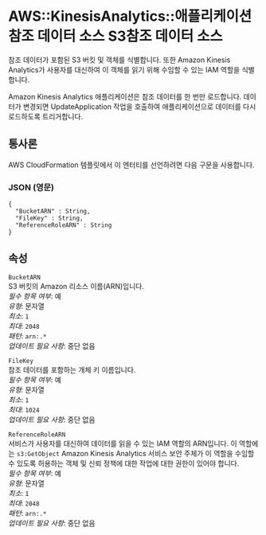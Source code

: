 # AWS::KinesisAnalytics::애플리케이션 참조 데이터 소스 S3참조 데이터 소스

참조 데이터가 포함된 S3 버킷 및 객체를 식별합니다. 또한 Amazon Kinesis Analytics가 사용자를 대신하여 이 객체를 읽기 위해 수임할 수 있는 IAM 역할을 식별합니다.

Amazon Kinesis Analytics 애플리케이션은 참조 데이터를 한 번만 로드합니다. 데이터가 변경되면 UpdateApplication 작업을 호출하여 애플리케이션으로 데이터를 다시 로드하도록 트리거합니다.

## 통사론

AWS CloudFormation 템플릿에서 이 엔터티를 선언하려면 다음 구문을 사용합니다.

### JSON (영문)

```
{
  "BucketARN" : String,
  "FileKey" : String,
  "ReferenceRoleARN" : String
}
```

## 속성

`BucketARN`  
S3 버킷의 Amazon 리소스 이름(ARN)입니다.  
_필수 항목 여부_: 예  
_유형_: 문자열  
_최소_: `1`  
_최대_: `2048`  
_패턴_: `arn:.*`  
_업데이트 필요 사항_: 중단 없음

`FileKey`  
참조 데이터를 포함하는 개체 키 이름입니다.  
_필수 항목 여부_: 예  
_유형_: 문자열  
_최소_: `1`  
_최대_: `1024`  
_업데이트 필요 사항_: 중단 없음

`ReferenceRoleARN`  
서비스가 사용자를 대신하여 데이터를 읽을 수 있는 IAM 역할의 ARN입니다. 이 역할에는 `s3:GetObject` Amazon Kinesis Analytics 서비스 보안 주체가 이 역할을 수임할 수 있도록 허용하는 객체 및 신뢰 정책에 대한 작업에 대한 권한이 있어야 합니다.  
_필수 항목 여부_: 예  
_유형_: 문자열  
_최소_: `1`  
_최대_: `2048`  
_패턴_: `arn:.*`  
_업데이트 필요 사항_: 중단 없음
